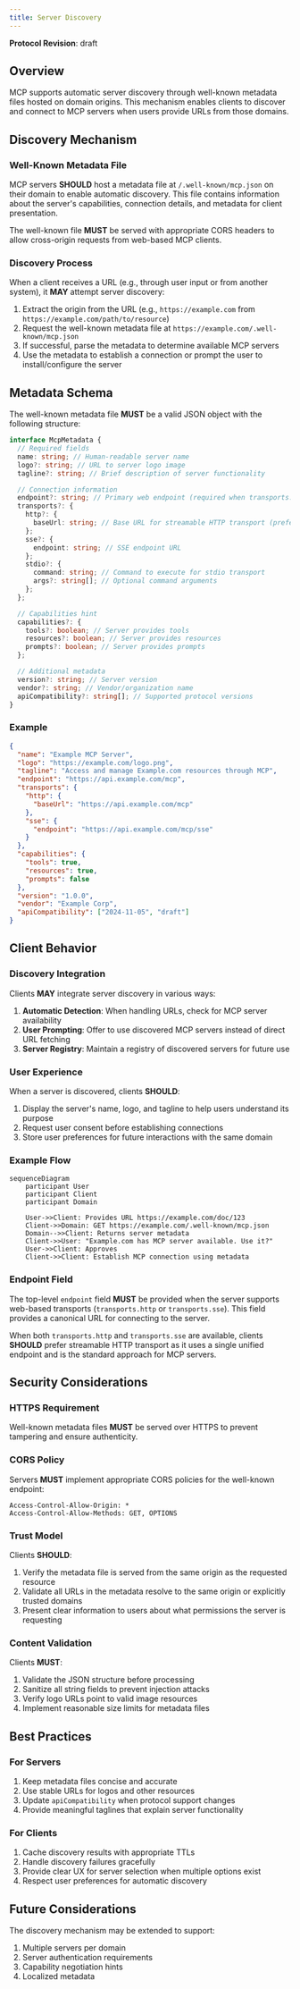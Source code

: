 ```yaml
---
title: Server Discovery
---
```


<div id="enable-section-numbers" />

<Info>**Protocol Revision**: draft</Info>

## Overview

MCP supports automatic server discovery through well-known metadata files hosted on domain origins. This mechanism enables clients to discover and connect to MCP servers when users provide URLs from those domains.

## Discovery Mechanism

### Well-Known Metadata File

MCP servers **SHOULD** host a metadata file at `/.well-known/mcp.json` on their domain to enable automatic discovery. This file contains information about the server's capabilities, connection details, and metadata for client presentation.

The well-known file **MUST** be served with appropriate CORS headers to allow cross-origin requests from web-based MCP clients.

### Discovery Process

When a client receives a URL (e.g., through user input or from another system), it **MAY** attempt server discovery:

1. Extract the origin from the URL (e.g., `https://example.com` from `https://example.com/path/to/resource`)
2. Request the well-known metadata file at `https://example.com/.well-known/mcp.json`
3. If successful, parse the metadata to determine available MCP servers
4. Use the metadata to establish a connection or prompt the user to install/configure the server

## Metadata Schema

The well-known metadata file **MUST** be a valid JSON object with the following structure:

```typescript
interface McpMetadata {
  // Required fields
  name: string; // Human-readable server name
  logo?: string; // URL to server logo image
  tagline?: string; // Brief description of server functionality

  // Connection information
  endpoint?: string; // Primary web endpoint (required when transports.http or transports.sse is provided)
  transports?: {
    http?: {
      baseUrl: string; // Base URL for streamable HTTP transport (preferred)
    };
    sse?: {
      endpoint: string; // SSE endpoint URL
    };
    stdio?: {
      command: string; // Command to execute for stdio transport
      args?: string[]; // Optional command arguments
    };
  };

  // Capabilities hint
  capabilities?: {
    tools?: boolean; // Server provides tools
    resources?: boolean; // Server provides resources
    prompts?: boolean; // Server provides prompts
  };

  // Additional metadata
  version?: string; // Server version
  vendor?: string; // Vendor/organization name
  apiCompatibility?: string[]; // Supported protocol versions
}
```

### Example

```json
{
  "name": "Example MCP Server",
  "logo": "https://example.com/logo.png",
  "tagline": "Access and manage Example.com resources through MCP",
  "endpoint": "https://api.example.com/mcp",
  "transports": {
    "http": {
      "baseUrl": "https://api.example.com/mcp"
    },
    "sse": {
      "endpoint": "https://api.example.com/mcp/sse"
    }
  },
  "capabilities": {
    "tools": true,
    "resources": true,
    "prompts": false
  },
  "version": "1.0.0",
  "vendor": "Example Corp",
  "apiCompatibility": ["2024-11-05", "draft"]
}
```

## Client Behavior

### Discovery Integration

Clients **MAY** integrate server discovery in various ways:

1. **Automatic Detection**: When handling URLs, check for MCP server availability
2. **User Prompting**: Offer to use discovered MCP servers instead of direct URL fetching
3. **Server Registry**: Maintain a registry of discovered servers for future use

### User Experience

When a server is discovered, clients **SHOULD**:

1. Display the server's name, logo, and tagline to help users understand its purpose
2. Request user consent before establishing connections
3. Store user preferences for future interactions with the same domain

### Example Flow

```mermaid
sequenceDiagram
    participant User
    participant Client
    participant Domain

    User->>Client: Provides URL https://example.com/doc/123
    Client->>Domain: GET https://example.com/.well-known/mcp.json
    Domain-->>Client: Returns server metadata
    Client->>User: "Example.com has MCP server available. Use it?"
    User->>Client: Approves
    Client->>Client: Establish MCP connection using metadata
```

### Endpoint Field

The top-level `endpoint` field **MUST** be provided when the server supports web-based transports (`transports.http` or `transports.sse`). This field provides a canonical URL for connecting to the server.

When both `transports.http` and `transports.sse` are available, clients **SHOULD** prefer streamable HTTP transport as it uses a single unified endpoint and is the standard approach for MCP servers.

## Security Considerations

### HTTPS Requirement

Well-known metadata files **MUST** be served over HTTPS to prevent tampering and ensure authenticity.

### CORS Policy

Servers **MUST** implement appropriate CORS policies for the well-known endpoint:

```http
Access-Control-Allow-Origin: *
Access-Control-Allow-Methods: GET, OPTIONS
```

### Trust Model

Clients **SHOULD**:

1. Verify the metadata file is served from the same origin as the requested resource
2. Validate all URLs in the metadata resolve to the same origin or explicitly trusted domains
3. Present clear information to users about what permissions the server is requesting

### Content Validation

Clients **MUST**:

1. Validate the JSON structure before processing
2. Sanitize all string fields to prevent injection attacks
3. Verify logo URLs point to valid image resources
4. Implement reasonable size limits for metadata files

## Best Practices

### For Servers

1. Keep metadata files concise and accurate
2. Use stable URLs for logos and other resources
3. Update `apiCompatibility` when protocol support changes
4. Provide meaningful taglines that explain server functionality

### For Clients

1. Cache discovery results with appropriate TTLs
2. Handle discovery failures gracefully
3. Provide clear UX for server selection when multiple options exist
4. Respect user preferences for automatic discovery

## Future Considerations

The discovery mechanism may be extended to support:

1. Multiple servers per domain
2. Server authentication requirements
3. Capability negotiation hints
4. Localized metadata
